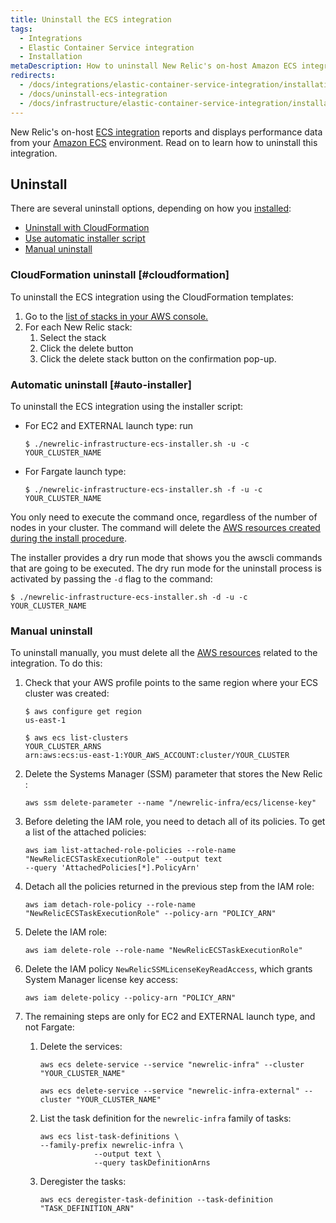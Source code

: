 ```yaml
---
title: Uninstall the ECS integration
tags:
  - Integrations
  - Elastic Container Service integration
  - Installation
metaDescription: How to uninstall New Relic's on-host Amazon ECS integration.
redirects:
  - /docs/integrations/elastic-container-service-integration/installation/uninstall-ecs-integration
  - /docs/uninstall-ecs-integration
  - /docs/infrastructure/elastic-container-service-integration/installation/uninstall-ecs-integration
---
```


New Relic's on-host [ECS integration](/docs/introduction-amazon-ecs-integration) reports and displays performance data from your [Amazon ECS](https://docs.aws.amazon.com/ecs/index.html) environment. Read on to learn how to uninstall this integration.

## Uninstall

There are several uninstall options, depending on how you [installed](/docs/install-ecs-integration#install-ec2):

* [Uninstall with CloudFormation](#cloudformation)
* [Use automatic installer script](#auto-installer)
* [Manual uninstall](#manual-uninstall)

### CloudFormation uninstall [#cloudformation]

To uninstall the ECS integration using the CloudFormation templates:

1. Go to the [list of stacks in your AWS console.](https://console.aws.amazon.com/cloudformation/home?#/stacks?filteringText=&filteringStatus=active&viewNested=true&hideStacks=false)
2. For each New Relic stack:
   1. Select the stack
   2. Click the delete button
   3. Click the delete stack button on the confirmation pop-up.

### Automatic uninstall [#auto-installer]

To uninstall the ECS integration using the installer script:

* For EC2 and EXTERNAL launch type: run

  ```
  $ ./newrelic-infrastructure-ecs-installer.sh -u -c YOUR_CLUSTER_NAME
  ```
* For Fargate launch type:

  ```
  $ ./newrelic-infrastructure-ecs-installer.sh -f -u -c YOUR_CLUSTER_NAME
  ```

You only need to execute the command once, regardless of the number of nodes in your cluster. The command will delete the [AWS resources created during the install procedure](/docs/install-ecs-integration#aws-resources).

The installer provides a dry run mode that shows you the awscli commands that are going to be executed. The dry run mode for the uninstall process is activated by passing the `-d` flag to the command:

```
$ ./newrelic-infrastructure-ecs-installer.sh -d -u -c YOUR_CLUSTER_NAME
```

### Manual uninstall

To uninstall manually, you must delete all the [AWS resources](/docs/install-ecs-integration#aws-resources) related to the integration. To do this:

1. Check that your AWS profile points to the same region where your ECS cluster was created:

   ```
   $ aws configure get region
   us-east-1

   $ aws ecs list-clusters
   YOUR_CLUSTER_ARNS	
   arn:aws:ecs:us-east-1:YOUR_AWS_ACCOUNT:cluster/YOUR_CLUSTER
   ```
2. Delete the Systems Manager (SSM) parameter that stores the New Relic <LicenseKey/>:

   ```
   aws ssm delete-parameter --name "/newrelic-infra/ecs/license-key"
   ```
3. Before deleting the IAM role, you need to detach all of its policies. To get a list of the attached policies:

   ```
   aws iam list-attached-role-policies --role-name "NewRelicECSTaskExecutionRole" --output text
   --query 'AttachedPolicies[*].PolicyArn'
   ```
4. Detach all the policies returned in the previous step from the IAM role:

   ```
   aws iam detach-role-policy --role-name "NewRelicECSTaskExecutionRole" --policy-arn "POLICY_ARN"
   ```
5. Delete the IAM role:

   ```
   aws iam delete-role --role-name "NewRelicECSTaskExecutionRole"
   ```
6. Delete the IAM policy `NewRelicSSMLicenseKeyReadAccess`, which grants System Manager license key access:

   ```
   aws iam delete-policy --policy-arn "POLICY_ARN"
   ```
7. The remaining steps are only for EC2 and EXTERNAL launch type, and not Fargate:

   1. Delete the services:

      ```
      aws ecs delete-service --service "newrelic-infra" --cluster "YOUR_CLUSTER_NAME"
      ```

      ```
      aws ecs delete-service --service "newrelic-infra-external" --cluster "YOUR_CLUSTER_NAME"
      ```
   2. List the task definition for the `newrelic-infra` family of tasks:

      ```
      aws ecs list-task-definitions \
      --family-prefix newrelic-infra \
                  --output text \
                  --query taskDefinitionArns
      ```
   3. Deregister the tasks:

      ```
      aws ecs deregister-task-definition --task-definition "TASK_DEFINITION_ARN"
      ```
